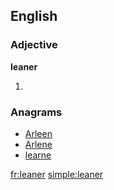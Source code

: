 ==English==

===Adjective===
'''leaner'''

# {{comparative of|lean}}

===Anagrams===
* [[Arleen#English|Arleen]]
* [[Arlene#English|Arlene]]
* [[learne#English|learne]]

[[fr:leaner]]
[[simple:leaner]]